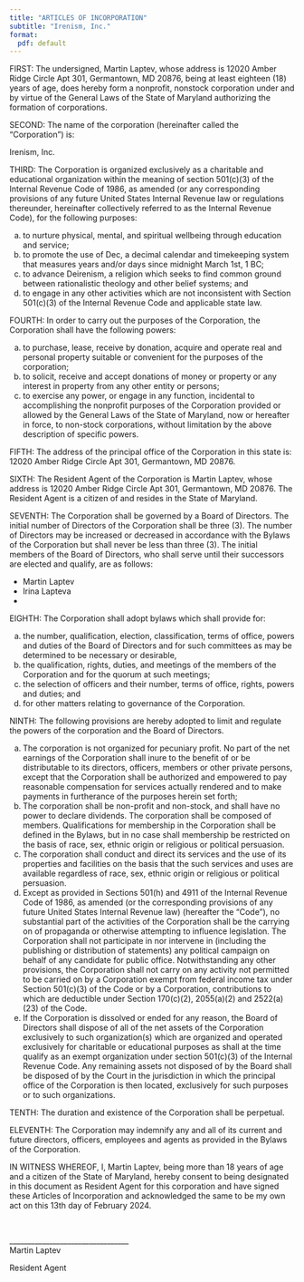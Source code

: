 ```yaml
---
title: "ARTICLES OF INCORPORATION"
subtitle: "Irenism, Inc."
format:
  pdf: default
---
```


FIRST: The undersigned, Martin Laptev, whose address is
12020 Amber Ridge Circle Apt 301, Germantown, MD 20876,
being at least eighteen (18) years of age, does hereby form a nonprofit,
nonstock corporation under and by virtue of the General Laws of the
State of Maryland authorizing the formation of corporations.

SECOND: The name of the corporation (hereinafter called the "Corporation") is:

Irenism, Inc.

THIRD: The Corporation is organized exclusively as a charitable and
educational organization within the meaning of section 501(c)(3) of the
Internal Revenue Code of 1986, as amended (or any corresponding
provisions of any future United States Internal Revenue law or
regulations thereunder, hereinafter collectively referred to as the
Internal Revenue Code), for the following purposes:

(a) to nurture physical, mental, and spiritual wellbeing through education and service;
(b) to promote the use of Dec, a decimal calendar and timekeeping system that measures years and/or days since midnight March 1st, 1 BC;
(c) to advance Deirenism, a religion which seeks to find common ground between rationalistic theology and other belief systems; and
(d) to engage in any other activities which are not inconsistent with Section 501(c)(3) of the Internal Revenue Code and applicable state law.

FOURTH: In order to carry out the purposes of the Corporation, the
Corporation shall have the following powers:

(a) to purchase, lease, receive by donation, acquire and operate real and personal property suitable or convenient for the purposes of the corporation;
(b) to solicit, receive and accept donations of money or property or any interest in property from any other entity or persons;
(c) to exercise any power, or engage in any function, incidental to accomplishing the nonprofit purposes of the Corporation provided or allowed by the General Laws of the State of Maryland, now or hereafter in force, to non-stock corporations, without limitation by the above description of specific powers.

FIFTH: The address of the principal office of the Corporation in this
state is: 12020 Amber Ridge Circle Apt 301, Germantown, MD 20876.

SIXTH: The Resident Agent of the Corporation is Martin Laptev, whose address
is 12020 Amber Ridge Circle Apt 301, Germantown, MD 20876.
The Resident Agent is a citizen of and resides in the
State of Maryland.

SEVENTH: The Corporation shall be governed by a Board of Directors. The
initial number of Directors of the Corporation shall be three (3). The
number of Directors may be increased or decreased in accordance with the
Bylaws of the Corporation but shall never be less than three (3). The
initial members of the Board of Directors, who shall serve until their
successors are elected and qualify, are as follows:

- Martin Laptev
- Irina Lapteva
- 

EIGHTH: The Corporation shall adopt bylaws which shall provide for:

(a) the number, qualification, election, classification, terms of office, powers and duties of the Board of Directors and for such committees as may be determined to be necessary or desirable,
(b) the qualification, rights, duties, and meetings of the members of the Corporation and for the quorum at such meetings;
(c) the selection of officers and their number, terms of office, rights, powers and duties; and
(d) for other matters relating to governance of the Corporation.

NINTH: The following provisions are hereby adopted to limit and regulate
the powers of the corporation and the Board of Directors.

(a) The corporation is not organized for pecuniary profit. No part of the net earnings of the Corporation shall inure to the benefit of or be distributable to its directors, officers, members or other private persons, except that the Corporation shall be authorized and empowered to pay reasonable compensation for services actually rendered and to make payments in furtherance of the purposes herein set forth;
(b) The corporation shall be non-profit and non-stock, and shall have no power to declare dividends. The corporation shall be composed of members. Qualifications for membership in the Corporation shall be defined in the Bylaws, but in no case shall membership be restricted on the basis of race, sex, ethnic origin or religious or political persuasion.
(c) The corporation shall conduct and direct its services and the use of its properties and facilities on the basis that the such services and uses are available regardless of race, sex, ethnic origin or religious or political persuasion.
(d) Except as provided in Sections 501(h) and 4911 of the Internal Revenue Code of 1986, as amended (or the corresponding provisions of any future United States Internal Revenue law) (hereafter the "Code"), no substantial part of the activities of the Corporation shall be the carrying on of propaganda or otherwise attempting to influence legislation. The Corporation shall not participate in nor intervene in (including the publishing or distribution of statements) any political campaign on behalf of any candidate for public office. Notwithstanding any other provisions, the Corporation shall not carry on any activity not permitted to be carried on by a Corporation exempt from federal income tax under Section 501(c)(3) of the Code or by a Corporation, contributions to which are deductible under Section 170(c)(2),
2055(a)(2) and 2522(a)(23) of the Code.
(e) If the Corporation is dissolved or ended for any reason, the Board of Directors shall dispose of all of the net assets of the Corporation exclusively to such organization(s) which are organized and operated exclusively for charitable or educational purposes as shall at the time qualify as an exempt organization under section 501(c)(3) of the Internal Revenue Code. Any remaining assets not disposed of by the Board shall be disposed of by the Court in the jurisdiction in which the principal office of the Corporation is then located, exclusively for such purposes or to such organizations.

TENTH: The duration and existence of the Corporation shall be perpetual.

ELEVENTH: The Corporation may indemnify any and all of its current and
future directors, officers, employees and agents as provided in the
Bylaws of the Corporation.

IN WITNESS WHEREOF, I, Martin Laptev, being more than 18 years of age and a citizen of the State
of Maryland, hereby consent to being designated in this document as Resident Agent for this corporation and have signed these Articles of Incorporation and acknowledged the same to be my own act on this 13th day of February 2024.

\

\_\_\_\_\_\_\_\_\_\_\_\_\_\_\_\_\_\_\_\_\_\_\_\_\_\_\_\_\_\_\_\_\_\
Martin Laptev

Resident Agent
